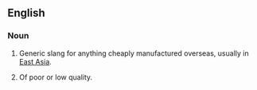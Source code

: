 {{wikipedia}}
==English==
===Noun===
#{{idiomatic}} Generic slang for anything cheaply manufactured overseas, usually in [[East Asia]].
#{{idiomatic}} Of poor or low quality.
